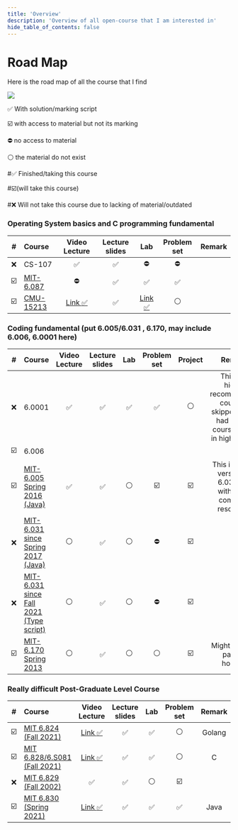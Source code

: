 ```yaml
---
title: 'Overview'
description: 'Overview of all open-course that I am interested in'
hide_table_of_contents: false
---
```



# Road Map
Here is the road map of all the course that I find 

<img src={roadmap} />

:white_check_mark: With solution/marking script

:ballot_box_with_check: with access to material but not its marking 

:no_entry: no access to material

:white_circle: the material do not exist

#:white_check_mark: Finished/taking this course

#:ballot_box_with_check:(will take this course)

#:x: Will not take this course due to lacking of material/outdated

### Operating System basics and C programming fundamental

|#| Course     | Video Lecture | Lecture slides| Lab |Problem set|Remark|
|:----:|:----     |    :----:     |   :----:      |      :----: |  :----:  |   :----: |
|:x:| CS-107     |:white_check_mark:|:white_check_mark:|:no_entry:|:no_entry:|   |
|:ballot_box_with_check:| <a href="https://ocw.mit.edu/courses/6-087-practical-programming-in-c-january-iap-2010/">MIT-6.087</a>  |:no_entry:|:white_check_mark:|:white_check_mark:|:white_check_mark:|   |
|:ballot_box_with_check:| <a href="https://www.cs.cmu.edu/afs/cs/academic/class/15213-f15/www/schedule.html">CMU-15213</a>|<a href="https://scs.hosted.panopto.com/Panopto/Pages/Sessions/List.aspx#folderID=%22b96d90ae-9871-4fae-91e2-b1627b43e25e%22">Link :white_check_mark:</a>|:white_check_mark:|<a href="https://learncs.me/cmu/15213">Link :white_check_mark:</a>|:white_circle:|   |

### Coding fundamental (put 6.005/6.031 , 6.170, may include 6.006, 6.0001 here)

|#| Course     | Video Lecture | Lecture slides| Lab |Problem set| Project| Remark|
|:----:|:----     |    :----:     |   :----:      |      :----: |  :----:  |:----:  |   :----: |
|:x:| 6.0001|:white_check_mark:|:white_check_mark:|:white_check_mark:|:white_check_mark:|:white_circle:|  This is a highly recommended course, I skipped it as I had similar course taken in high school|
|:ballot_box_with_check:|6.006
|:ballot_box_with_check:| <a href="https://ocw.mit.edu/ans7870/6/6.005/s16/index.html">MIT-6.005 Spring 2016 (Java)</a>  |:white_check_mark:|:white_check_mark:|:white_circle:|:ballot_box_with_check:|:ballot_box_with_check:|This is an old version of 6.031 but with more complete resources
|:x:| <a href="http://web.mit.edu/6.031/www/sp17/">MIT-6.031 since Spring 2017 (Java)</a>|:white_circle:|:white_check_mark:|:white_circle:|:no_entry:|:ballot_box_with_check:||
|:x:| <a href="https://web.mit.edu/6.031/www/sp22/">MIT-6.031 since Fall 2021 (Type script)</a>|:white_circle:|:white_check_mark:|:white_circle:|:no_entry:|:ballot_box_with_check:||
|:ballot_box_with_check:|<a href = "https://ocw.mit.edu/courses/6-170-software-studio-spring-2013/">MIT-6.170 Spring 2013</a>|:white_circle:|:white_check_mark:|:white_circle:|:white_circle:|:ballot_box_with_check:|Might need to pay for hosting|

### Really difficult Post-Graduate Level Course

|# | Course     | Video Lecture | Lecture slides|Lab|Problem set|Remark|
|:----:| :----     |    :----:     |   :----:      |      :----: |  :----:  |    :----: |
|:ballot_box_with_check:| <a href="http://nil.csail.mit.edu/6.824/2021/schedule.html">MIT 6.824 (Fall 2021)</a>  |<a href="https://www.youtube.com/channel/UC_7WrbZTCODu1o_kfUMq88g/videos">Link :white_check_mark:</a>|:white_check_mark:|:white_check_mark:|:white_circle:|Golang|
|:ballot_box_with_check:| <a href="https://pdos.csail.mit.edu/6.S081/2021/schedule.html">MIT 6.828/6.S081 (Fall 2021)</a>  |<a href="https://www.youtube.com/watch?v=J3LCzufEYt0&list=PLTsf9UeqkReZHXWY9yJvTwLJWYYPcKEqK">Link :white_check_mark:</a>|:white_check_mark:|:white_check_mark:|:white_circle:|C|
|:x:| <a href="https://ocw.mit.edu/courses/6-829-computer-networks-fall-2002/pages/tools/">MIT 6.829 (Fall 2002)</a>  |:white_check_mark:|:white_check_mark:|:white_circle:|:ballot_box_with_check:|
|:ballot_box_with_check:| <a href="http://db.lcs.mit.edu/6.830/assign.php">MIT 6.830 (Spring 2021)</a>  |<a href="https://www.youtube.com/playlist?list=PLfciLKR3SgqOxCy1TIXXyfTqKzX2enDjK">Link :white_check_mark:</a>|:white_check_mark:|:white_check_mark:|:white_check_mark:|Java|